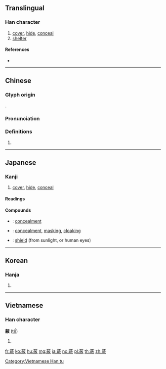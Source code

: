 {{character info/new}}
{{also|芘}}
==Translingual==

===Han character===
{{Han char|rn=140|rad=艸|as=12|sn=18|four=44248|canj=TFBK}}

# [[cover]], [[hide]], [[conceal]]
# [[shelter]]

====References====
* {{Han ref|kx=1056.150|dkj=31888|dj=1519.120|hdz=53277.190|uh=853D|ud=34109|bh=BDAA|bd=48554}}

----

==Chinese==
{{zh-forms}}

===Glyph origin===
{{Han etym}}
{{Han compound|艸|敝|t1=grass|c1=s|c2=p|ls=psc}}.

===Pronunciation===
{{zh-pron
|m=bì
|c=bai3
|h=pfs=
|md=
|mn=
|w=
|mc=y
|oc=y
|cat=
}}

===Definitions===
{{zh-hanzi}}

# {{rfdef|lang=zh}}

----

==Japanese==

===Kanji===
{{ja-kanji|grade=|rs=艸12}}

# [[cover]], [[hide]], [[conceal]]

====Readings====
{{ja-readings
|goon=[[へ]] (he)
|kanon=[[へい]] (hei)
|kun=[[おおう]] ([[蔽う]], ōu), [[おおい]] ([[蔽い]], ōi)
}}

====Compounds====
{{der-top|Compounds}}
* {{ja-r|隠蔽|いんぺい}}: [[concealment]]
* {{ja-r|掩蔽|えんぺい}}: [[concealment]], [[masking]], [[cloaking]]
* {{ja-r|遮蔽|しゃへい}}: [[shield]] (from sunlight, or human eyes)
{{der-bottom}}

----

==Korean==

===Hanja===
{{ko-hanja|hangeul=[[폐]], [[별]], [[불]]|eumhun=|rv=pye, byeol, bul|mr=p'ye, pyŏl, pul|y=phyey, pyel, pul}}

# {{defn|lang=ko|sort=艸12}}

----

==Vietnamese==

===Han character===
'''蔽''' ([[tế]])

# {{defn|lang=vi}}

[[Category:Vietnamese Han tu]]

[[fr:蔽]]
[[ko:蔽]]
[[hu:蔽]]
[[mg:蔽]]
[[ja:蔽]]
[[no:蔽]]
[[pl:蔽]]
[[th:蔽]]
[[zh:蔽]]